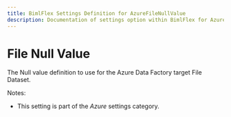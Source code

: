 ---
title: BimlFlex Settings Definition for AzureFileNullValue
description: Documentation of settings option within BimlFlex for AzureFileNullValue
---
<head>
  <meta name="varigenceProduct" content="BimlFlex"></meta>
  <meta name="varigenceArticleType" content="Reference"></meta>
</head>


# File Null Value

The Null value definition to use for the Azure Data Factory target File Dataset.

Notes:

* This setting is part of the *Azure* settings category.

